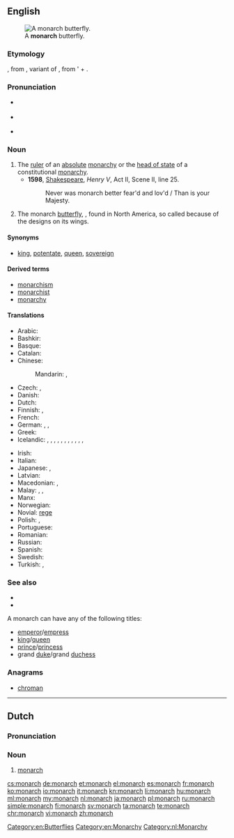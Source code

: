 ==English==
[[File:ComputerHotline - Danaus plexippus (by) (3).jpg|thumb|A '''monarch''' butterfly.]]

===Etymology===
{{etyl|la|en}} {{term|monarchia|lang=la}}, from {{etyl|grc|en}} {{term|sc=polytonic|μονάρχης|tr=monarchēs|lang=grc}}, variant of {{term|sc=polytonic|μόναρχος|tr=monarchos||sole ruler|lang=grc}}, from '{{term|sc=polytonic|μόνος|tr=monos||only|lang=grc}} + {{term|sc=polytonic|ἀρχός|tr=archos||leader|lang=grc}}.

===Pronunciation===
* {{a|UK}} {{IPA|/ˈmɒnək/}}
* {{a|US}} {{IPA|/ˈmɑnɚk/|/ˈmɑnɑɹk/}}
* {{audio|En-us-monarch.ogg|Audio (US)}}

===Noun===
{{en-noun}}

# The [[ruler]] of an [[absolute]] [[monarchy]] or the [[head of state]] of a constitutional [[monarchy]].
#* '''1598''', [[w:William Shakespeare|Shakespeare]], ''Henry V'', Act II, Scene II, line 25.
#*: Never was monarch better fear'd and lov'd / Than is your Majesty.
# The monarch [[butterfly]], {{taxlink|Danaus plexippus|species}}, found in North America, so called because of the designs on its wings.

====Synonyms====
* {{sense|ruler}} [[king]], [[potentate]], [[queen]], [[sovereign]]

====Derived terms====
* [[monarchism]]
* [[monarchist]]
* [[monarchy]]

====Translations====
{{trans-top|ruler}}
* Arabic: {{t|ar|عاهل|m|tr=3aahil|sc=Arab}}
* Bashkir: {{t|ba|батша|tr=batša|sc=Cyrl}}
* Basque: {{t+|eu|monarka}}
* Catalan: {{t+|ca|monarca|m|f}}
* Chinese:
*: Mandarin: {{t+|cmn|君主|tr=jūnzhǔ|sc=Hani}}, {{t+|cmn|王|tr=wáng|sc=Hani}}
* Czech: {{t|cs|panovník|m}}, {{t+|cs|monarcha|m}}
* Danish: {{t+|da|monark}}
* Dutch: {{t+|nl|monarch|m}}
* Finnish: {{t+|fi|hallitsija}}, {{t+|fi|monarkki}}
* French: {{t+|fr|monarque|m}}
* German: {{t+|de|Monarch|m}}, {{t+|de|Monarchin|f}}, {{t+|de|Fürst|m}}
* Greek: {{t+|el|μονάρχης|m|tr=monárchis}}
* Icelandic: {{t|is|einvaldsherra|m}}, {{t+|is|konungur|m}}, {{t+|is|drottning|f}}, {{t|is|fursti|m}}, {{t+|is|keisari|m}}, {{t|is|einvaldur|m}}, {{t|is|einvaldur þjóðhöfðingi konungsríkis|m}}, {{t|is|einvaldur þjóðhöfðingi keisaradæmis|m}}, {{t|is|einvaldur þjóðhöfðingi furstadæmis|m}}, {{t+|is|höfðingi|m}}, {{t+|is|jöfur|m}},
{{trans-mid}}
* Irish: {{t|ga|monarc|m}}
* Italian: {{t|it|monarca}}
* Japanese: {{t+|ja|君主|tr=[[くんしゅ]], kunshu|sc=Jpan}}, {{t+|ja|王|tr=[[おう]], ō|sc=Jpan}}
* Latvian: {{t|lv|monarhs}}
* Macedonian: {{t|mk|монарх|m|tr=mónarh}}, {{t|mk|владетел|m|tr=vládetel}}
* Malay: {{t|ms|ratu}}, {{t|ms|raja}}, {{t|ms|permaisuri}}
* Manx: {{t|gv|ard-ree|m}}
* Norwegian: {{t+|no|monark|m}}
* Novial: [[rege]]
* Polish: {{t+|pl|monarcha|m}}, {{t+|pl|monarchini|f}}
* Portuguese: {{t+|pt|monarca|m|f}}
* Romanian: {{t+|ro|monarh|m}}
* Russian: {{t+|ru|монарх|m|tr=monárx}}
* Spanish: {{t+|es|monarca|m|f}}
* Swedish: {{t+|sv|monark|c}}
* Turkish: {{t+|tr|hakan}}, {{t+|tr|hükümdar}}
{{trans-bottom}}

===See also===
* {{pedia|Monarch butterfly}}
* {{specieslite|Danaus plexippus}}
A monarch can have any of the following titles:
* [[emperor]]/[[empress]]
* [[king]]/[[queen]]
* [[prince]]/[[princess]]
* grand [[duke]]/grand [[duchess]]

===Anagrams===
* [[chroman#English|chroman]]

[[Category:en:Butterflies]]
[[Category:en:Monarchy]]

----

==Dutch==
{{wikipedia|lang=nl}}
===Pronunciation===
{{hyphenation|mo|narch}}
===Noun===
{{nl-noun|m|monarchen|monarchje}}

# [[#English|monarch]]

[[Category:nl:Monarchy]]

[[cs:monarch]]
[[de:monarch]]
[[et:monarch]]
[[el:monarch]]
[[es:monarch]]
[[fr:monarch]]
[[ko:monarch]]
[[io:monarch]]
[[it:monarch]]
[[kn:monarch]]
[[li:monarch]]
[[hu:monarch]]
[[ml:monarch]]
[[my:monarch]]
[[nl:monarch]]
[[ja:monarch]]
[[pl:monarch]]
[[ru:monarch]]
[[simple:monarch]]
[[fi:monarch]]
[[sv:monarch]]
[[ta:monarch]]
[[te:monarch]]
[[chr:monarch]]
[[vi:monarch]]
[[zh:monarch]]